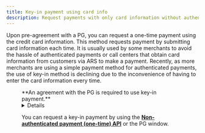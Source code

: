 ```yaml
---
title: Key-in payment using card info
description: Request payments with only card information without authentication.
---
```



Upon pre-agreement with a PG, you can request a one-time payment using the credit card information.
This method requests payment by submitting card information each time.
It is usually used by some merchants to avoid the hassle of authenticated payments or call centers
that obtain card information from customers via ARS to make a payment.
Recently, as more merchants are using a simple payment method for authenticated payments,
the use of key-in method is declining due to the inconvenience of having
to enter the card information every time.

<Figure src="/gitbook-assets/en/image (139).png" caption={`ChaiPort merchant "Ringle English Education"`} />

<Hint style="info">
  **An agreement with the PG is required to use key-in payment.**
</Hint>

<Details>
  <p slot="summary"> PGs that support key-in payment</p>

  - NICE Payments
  - NHN KCP
  - SettleBank
  - DaouData
</Details>

You can request a key-in payment by using
the [**Non-authenticated payment (one-time) API**][one-time-api] or the PG window.

[one-time-api]: ../../api/api/request-non-authenticated-payment-one-time-api
